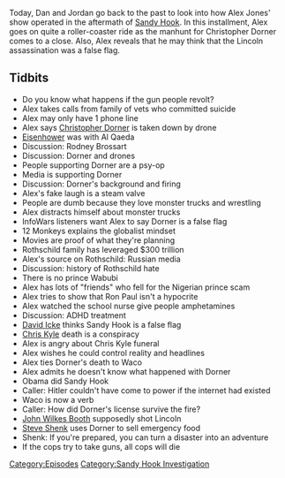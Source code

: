 {{DEFAULTSORT:
    #_EPISODE_0312:February 10-13, 2013
}}{{Episode
    | title             = February 10-13, 2013
    | caption           = Listen to this episode on [https://knowledgefight.libsyn.com/knowledge-fight-february-10-13-2013 Libsyn] [https://open.spotify.com/episode/6yGHTHKBNjNdtByIMnQRJp Spotify], Read the [[Transcript/312: February 10-13, 2013|Unofficial Transcript]]
    | episodeNumber     = 312
    | length            = 01:35:04
    | airDate           = June 24, 2019
    | coverageStartDate = February 10, 2013
    | coverageEndDate   = February 13, 2013
    | episodeType       = [[:Category:Sandy Hook Investigation|Sandy Hook Investigation]]
    | appearance        = [[Christopher Dorner]], [[Rodney Brossart]], [[Ron Paul]], [[David Icke]], [[John Wilkes Booth]], [[Steve Shenk]]
    | previousEpisode   = [[311: June 17-19, 2019]]
    | nextEpisode       = [[313: June 23-24, 2019]]
}}

{{Stub}}

Today, Dan and Jordan go back to the past to look into how Alex Jones' show operated in the aftermath of [[The Sandy Hook Elementary Massacre|Sandy Hook]]. In this installment, Alex goes on quite a roller-coaster ride as the manhunt for Christopher Dorner comes to a close. Also, Alex reveals that he may think that the Lincoln assassination was a false flag.

==Tidbits==

*Do you know what happens if the gun people revolt?
*Alex takes calls from family of vets who committed suicide
*Alex may only have 1 phone line
*Alex says [[Christopher Dorner]] is taken down by drone
*[[Dwight D Eisenhower|Eisenhower]] was with Al Qaeda
*Discussion: Rodney Brossart
*Discussion: Dorner and drones
*People supporting Dorner are a psy-op
*Media is supporting Dorner
*Discussion: Dorner's background and firing
*Alex's fake laugh is a steam valve
*People are dumb because they love monster trucks and wrestling
*Alex distracts himself about monster trucks
*InfoWars listeners want Alex to say Dorner is a false flag
*12 Monkeys explains the globalist mindset
*Movies are proof of what they're planning
*Rothschild family has leveraged $300 trillion
*Alex's source on Rothschild: Russian media
*Discussion: history of Rothschild hate
*There is no prince Wabubi
*Alex has lots of "friends" who fell for the Nigerian prince scam
*Alex tries to show that Ron Paul isn't a hypocrite
*Alex watched the school nurse give people amphetamines
*Discussion: ADHD treatment
*[[David Icke]] thinks Sandy Hook is a false flag
*[[Chris Kyle]] death is a conspiracy
*Alex is angry about Chris Kyle funeral
*Alex wishes he could control reality and headlines
*Alex ties Dorner's death to Waco
*Alex admits he doesn't know what happened with Dorner
*Obama did Sandy Hook
*Caller: Hitler couldn't have come to power if the internet had existed
*Waco is now a verb
*Caller: How did Dorner's license survive the fire?
*[[John Wilkes Booth]] supposedly shot Lincoln
*[[Steve Shenk]] uses Dorner to sell emergency food
*Shenk: If you're prepared, you can turn a disaster into an adventure
*If the cops try to take guns, all cops will die

[[Category:Episodes]]
[[Category:Sandy Hook Investigation]]
